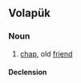 {{also|bäldädan}}
==Volapük==

===Noun===
{{vo-noun}}

# [[chap]], old [[friend]]

====Declension====
{{vo-decl-noun}}